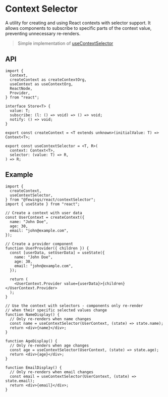 # Context Selector

A utility for creating and using React contexts with selector support. It allows components to subscribe to specific parts of the context value, preventing unnecessary re-renders.

> Simple implementation of [useContextSelector](https://www.npmjs.com/package/use-context-selector)

## API

```tsx
import {
  Context,
  createContext as createContextOrg,
  useContext as useContextOrg,
  ReactNode,
  Provider,
} from "react";

interface Store<T> {
  value: T;
  subscribe: (l: () => void) => () => void;
  notify: () => void;
}

export const createContext = <T extends unknown>(initialValue: T) => Context<T>;

export const useContextSelector = <T, R>(
  context: Context<T>,
  selector: (value: T) => R,
) => R;
```

## Example

```tsx
import {
  createContext,
  useContextSelector,
} from "@fewings/react/contextSelector";
import { useState } from "react";

// Create a context with user data
const UserContext = createContext({
  name: "John Doe",
  age: 30,
  email: "john@example.com",
});

// Create a provider component
function UserProvider({ children }) {
  const [userData, setUserData] = useState({
    name: "John Doe",
    age: 30,
    email: "john@example.com",
  });

  return (
    <UserContext.Provider value={userData}>{children}</UserContext.Provider>
  );
}

// Use the context with selectors - components only re-render
// when their specific selected values change
function NameDisplay() {
  // Only re-renders when name changes
  const name = useContextSelector(UserContext, (state) => state.name);
  return <div>{name}</div>;
}

function AgeDisplay() {
  // Only re-renders when age changes
  const age = useContextSelector(UserContext, (state) => state.age);
  return <div>{age}</div>;
}

function EmailDisplay() {
  // Only re-renders when email changes
  const email = useContextSelector(UserContext, (state) => state.email);
  return <div>{email}</div>;
}
```
